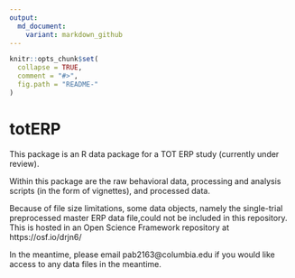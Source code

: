 ```yaml
---
output:
  md_document:
    variant: markdown_github
---
```


<!-- README.md is generated from README.Rmd. Please edit that file -->

```r
knitr::opts_chunk$set(
  collapse = TRUE,
  comment = "#>",
  fig.path = "README-"
)
```

# totERP

This package is an R data package for a TOT ERP study (currently under review).

Within this package are the raw behavioral data, processing and analysis scripts (in the form of vignettes), and processed data. 

Because of file size limitations, some data objects, namely the single-trial preprocessed master ERP data file,could not be included in this repository. This is hosted in an Open Science Framework repository at https://osf.io/drjn6/

In the meantime, please email pab2163@columbia.edu if you would like access to any data files in the meantime. 


